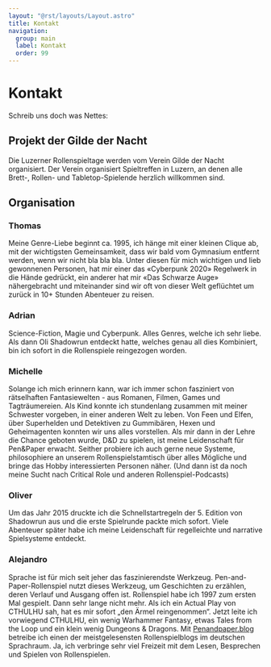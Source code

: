 ```yaml
---
layout: "@rst/layouts/Layout.astro"
title: Kontakt
navigation:
  group: main
  label: Kontakt
  order: 99
---
```



# Kontakt 

Schreib uns doch was Nettes:

<ContactForm category="rollenspieltage" />

## Projekt der Gilde der Nacht

Die Luzerner Rollenspieltage werden vom Verein Gilde der Nacht organisiert. Der Verein organisiert Spieltreffen in Luzern, an denen alle Brett-, Rollen- und Tabletop-Spielende herzlich willkommen sind.

<ButtonLink link="https://gildedernacht.ch/" label="Gilde der Nacht Webseite" />

## Organisation

### Thomas

Meine Genre-Liebe beginnt ca. 1995, ich hänge mit einer kleinen Clique ab, mit der wichtigsten Gemeinsamkeit, dass wir bald vom Gymnasium entfernt werden, wenn wir nicht bla bla bla. Unter diesen für mich wichtigen und lieb gewonnenen Personen, hat mir einer das «Cyberpunk 2020» Regelwerk in die Hände gedrückt, ein anderer hat mir «Das Schwarze Auge» nähergebracht und miteinander sind wir oft von dieser Welt geflüchtet um zurück in 10+ Stunden Abenteuer zu reisen.

### Adrian

Science-Fiction, Magie und Cyberpunk. Alles Genres, welche ich sehr liebe. Als dann Oli Shadowrun entdeckt hatte, welches genau all dies Kombiniert, bin ich sofort in die Rollenspiele reingezogen worden.

### Michelle

Solange ich mich erinnern kann, war ich immer schon fasziniert von rätselhaften Fantasiewelten - aus Romanen, Filmen, Games und Tagträumereien. Als Kind konnte ich stundenlang zusammen mit meiner Schwester vorgeben, in einer anderen Welt zu leben. Von Feen und Elfen, über Superhelden und Detektiven zu Gummibären, Hexen und Geheimagenten konnten wir uns alles vorstellen. Als mir dann in der Lehre die Chance geboten wurde, D&D zu spielen, ist meine Leidenschaft für Pen&Paper erwacht. Seither probiere ich auch gerne neue Systeme, philosophiere an unserem Rollenspielstamtisch über alles Mögliche und bringe das Hobby interessierten Personen näher. (Und dann ist da noch meine Sucht nach Critical Role und anderen Rollenspiel-Podcasts)

### Oliver

Um das Jahr 2015 druckte ich die Schnellstartregeln der 5. Edition von Shadowrun aus und die erste Spielrunde packte mich sofort. Viele Abenteuer später habe ich meine Leidenschaft für regelleichte und narrative Spielsysteme entdeckt.

### Alejandro

Sprache ist für mich seit jeher das faszinierendste Werkzeug. Pen-and-Paper-Rollenspiel nutzt dieses Werkzeug, um Geschichten zu erzählen, deren Verlauf und Ausgang offen ist. Rollenspiel habe ich 1997 zum ersten Mal gespielt. Dann sehr lange nicht mehr. Als ich ein Actual Play von CTHULHU sah, hat es mir sofort „den Ärmel reingenommen“. Jetzt leite ich vorwiegend CTHULHU, ein wenig Warhammer Fantasy, etwas Tales from the Loop und ein klein wenig Dungeons & Dragons. Mit [Penandpaper.blog](https://penandpaper.blog/) betreibe ich einen der meistgelesensten Rollenspielblogs im deutschen Sprachraum. Ja, ich verbringe sehr viel Freizeit mit dem Lesen, Besprechen und Spielen von Rollenspielen. 
